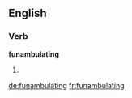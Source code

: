==English==

===Verb===
'''funambulating'''

# {{present participle of|[[funambulate]]}}

[[de:funambulating]]
[[fr:funambulating]]